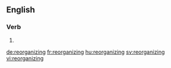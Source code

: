 ==English==

===Verb===
{{head|en}}

# {{present participle of|reorganize|lang=en}}

[[de:reorganizing]]
[[fr:reorganizing]]
[[hu:reorganizing]]
[[sv:reorganizing]]
[[vi:reorganizing]]